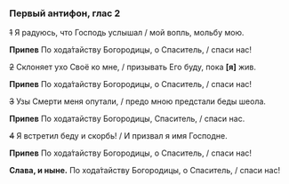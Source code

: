 ### Первый антифон, глас 2

~~1~~ Я радуюсь, что Господь услышал /  мой вопль, мольбу мою.

**Припев** По хода́тайству Богородицы, о Спаситель, / спаси нас!

~~2~~ Склоняет ухо Своё ко мне, / призывать Его буду, пока **[**я**]** жив.

**Припев** По хода́тайству Богородицы, о Спаситель, / спаси нас!

~~3~~ Узы Смерти меня опутали, / предо мною предстали беды шеола.

**Припев** По ходатайству Богородицы, Спаситель, / спаси нас.

~~4~~ Я встретил беду и скорбь! / И призвал я имя Господне.

**Припев** По хода́тайству Богородицы, о Спаситель, / спаси нас!

**Слава, и ныне.** По хода́тайству Богородицы, о Спаситель, / спаси нас!
